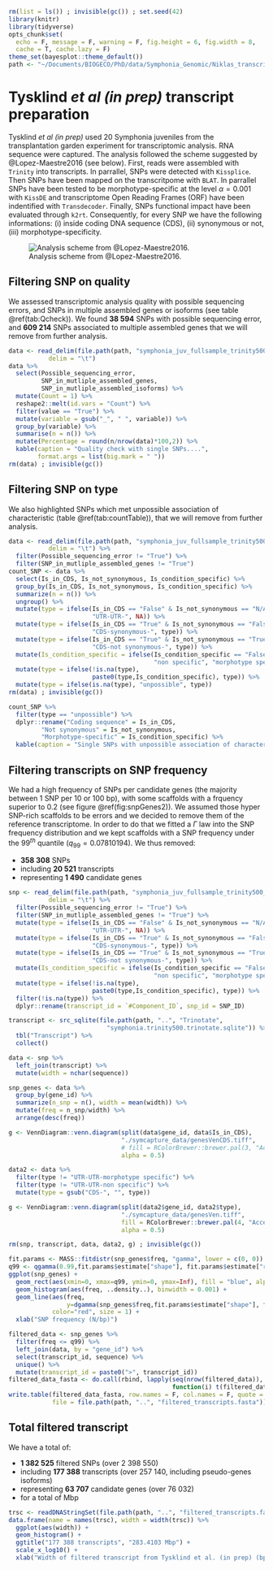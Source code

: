 ```r
rm(list = ls()) ; invisible(gc()) ; set.seed(42)
library(knitr)
library(tidyverse)
opts_chunk$set(
  echo = F, message = F, warning = F, fig.height = 6, fig.width = 8,
  cache = T, cache.lazy = F)
theme_set(bayesplot::theme_default())
path <- "~/Documents/BIOGECO/PhD/data/Symphonia_Genomic/Niklas_transcripts/k2rt"
```

#  Tysklind *et al (in prep)* transcript preparation

Tysklind *et al (in prep)* used 20 Symphonia juveniles from the transplantation garden experiment for transcriptomic analysis. RNA sequence were captured. The analysis followed the scheme suggested by @Lopez-Maestre2016 (see below). First, reads were assembled with `Trinity` into transcripts. In parrallel, SNPs were detected with `Kissplice`. Then SNPs have been mapped on the transcritpome with `BLAT`. In parrallel SNPs have been tested to be morphotype-specific at the level $\alpha = 0.001$ with `KissDE` and transcriptome Open Reading Frames (ORF) have been indentified with `Transdecoder`. Finally, SNPs functional impact have been evaluated through `k2rt`. Consequently, for every SNP we have the following informations: (i) inside coding DNA sequence (CDS), (ii) synonymous or not, (iii) morphotype-specificity.

![Analysis scheme from @Lopez-Maestre2016.](./symcapture_data/analysisScheme.jpeg)

## Filtering SNP on quality

We assessed transcriptomic analysis quality with possible sequencing errors, and SNPs in multiple assembled genes or isoforms (see table \@ref(tab:Qcheck)). We found **38 594** SNPs with possible sequencing error, and **609 214** SNPs associated to multiple assembled genes that we will remove from further analysis.

```r
data <- read_delim(file.path(path, "symphonia_juv_fullsample_trinity500_k2rt_type_0a_mainOutput.tsv"),
           delim = "\t")
data %>% 
  select(Possible_sequencing_error,
         SNP_in_mutliple_assembled_genes,
         SNP_in_mutliple_assembled_isoforms) %>% 
  mutate(Count = 1) %>%
  reshape2::melt(id.vars = "Count") %>% 
  filter(value == "True") %>% 
  mutate(variable = gsub("_", " ", variable)) %>% 
  group_by(variable) %>% 
  summarise(n = n()) %>% 
  mutate(Percentage = round(n/nrow(data)*100,2)) %>% 
  kable(caption = "Quality check with single SNPs....",
        format.args = list(big.mark = " "))
rm(data) ; invisible(gc())
```

## Filtering SNP on type

We also highlighted SNPs which met unpossible association of characteristic (table \@ref(tab:countTable)), that we will remove from further analysis.

```r
data <- read_delim(file.path(path, "symphonia_juv_fullsample_trinity500_k2rt_type_0a_mainOutput.tsv"),
           delim = "\t") %>% 
  filter(Possible_sequencing_error != "True") %>% 
  filter(SNP_in_mutliple_assembled_genes != "True")
count_SNP <- data %>% 
  select(Is_in_CDS, Is_not_synonymous, Is_condition_specific) %>% 
  group_by(Is_in_CDS, Is_not_synonymous, Is_condition_specific) %>% 
  summarize(n = n()) %>% 
  ungroup() %>%
  mutate(type = ifelse(Is_in_CDS == "False" & Is_not_synonymous == "N/A", 
                       "UTR-UTR-", NA)) %>% 
  mutate(type = ifelse(Is_in_CDS == "True" & Is_not_synonymous == "False", 
                       "CDS-synonymous-", type)) %>% 
  mutate(type = ifelse(Is_in_CDS == "True" & Is_not_synonymous == "True", 
                       "CDS-not synonymous-", type)) %>% 
  mutate(Is_condition_specific = ifelse(Is_condition_specific == "False" & !is.na(type),
                                        "non specific", "morphotype specific")) %>% 
  mutate(type = ifelse(!is.na(type),
                       paste0(type,Is_condition_specific), type)) %>% 
  mutate(type = ifelse(is.na(type), "unpossible", type))
rm(data) ; invisible(gc())
```

```r
count_SNP %>% 
  filter(type == "unpossible") %>%
  dplyr::rename("Coding sequence" = Is_in_CDS,
         "Not synonymous" = Is_not_synonymous,
         "Morphotype-specific" = Is_condition_specific) %>% 
  kable(caption = "Single SNPs with unpossible association of characteristic. First column indicates if the SNP is in a coding sequence, second column indicates is the SNP is not synonymous, third column indicates if the SNP is morphotype-specific, and fourth column indicates the headcount.", format.args = list(big.mark = " "))
```

## Filtering transcripts on SNP frequency

We had a high frequency of SNPs per candidate genes (the majority between 1 SNP per 10 or 100 bp), with some scaffolds with a frquency superior to 0.2 (see figure \@ref(fig:snpGenes2)). We assumed those hyper SNP-rich scaffolds to be errors and we decided to remove them of the reference transcriptome. In order to do that we fitted a $\Gamma$ law into the SNP frequency distribution and we kept scaffolds with a SNP frequency under the $99^{th}$ quantile ($q_{99} = 0.07810194$). We thus removed:

* __358 308__ SNPs
* including __20 521__ transcripts
* representing __1 490__ candidate genes

```r
snp <- read_delim(file.path(path, "symphonia_juv_fullsample_trinity500_k2rt_type_0a_mainOutput.tsv"),
           delim = "\t") %>% 
  filter(Possible_sequencing_error != "True") %>% 
  filter(SNP_in_mutliple_assembled_genes != "True") %>% 
  mutate(type = ifelse(Is_in_CDS == "False" & Is_not_synonymous == "N/A", 
                       "UTR-UTR-", NA)) %>% 
  mutate(type = ifelse(Is_in_CDS == "True" & Is_not_synonymous == "False", 
                       "CDS-synonymous-", type)) %>% 
  mutate(type = ifelse(Is_in_CDS == "True" & Is_not_synonymous == "True", 
                       "CDS-not synonymous-", type)) %>% 
  mutate(Is_condition_specific = ifelse(Is_condition_specific == "False" & !is.na(type),
                                        "non specific", "morphotype specific")) %>% 
  mutate(type = ifelse(!is.na(type),
                       paste0(type,Is_condition_specific), type)) %>% 
  filter(!is.na(type)) %>% 
  dplyr::rename(transcript_id = `#Component_ID`, snp_id = SNP_ID)

transcript <- src_sqlite(file.path(path, "..", "Trinotate",
                           "symphonia.trinity500.trinotate.sqlite")) %>% 
  tbl("Transcript") %>% 
  collect()

data <- snp %>% 
  left_join(transcript) %>% 
  mutate(width = nchar(sequence))

snp_genes <- data %>% 
  group_by(gene_id) %>% 
  summarize(n_snp = n(), width = mean(width)) %>% 
  mutate(freq = n_snp/width) %>% 
  arrange(desc(freq))

g <- VennDiagram::venn.diagram(split(data$gene_id, data$Is_in_CDS), 
                               "./symcapture_data/genesVenCDS.tiff",
                               # fill = RColorBrewer::brewer.pal(3, "Accent"),
                               alpha = 0.5)

data2 <- data %>%
  filter(type != "UTR-UTR-morphotype specific") %>% 
  filter(type != "UTR-UTR-non specific") %>% 
  mutate(type = gsub("CDS-", "", type))

g <- VennDiagram::venn.diagram(split(data2$gene_id, data2$type), 
                               "./symcapture_data/genesVen.tiff",
                               fill = RColorBrewer::brewer.pal(4, "Accent"),
                               alpha = 0.5)

rm(snp, transcript, data, data2, g) ; invisible(gc())
```

```r
fit.params <- MASS::fitdistr(snp_genes$freq, "gamma", lower = c(0, 0))
q99 <- qgamma(0.99,fit.params$estimate["shape"], fit.params$estimate["rate"])
ggplot(snp_genes) +
  geom_rect(aes(xmin=0, xmax=q99, ymin=0, ymax=Inf), fill = "blue", alpha = 0.002) +
  geom_histogram(aes(freq, ..density..), binwidth = 0.001) +
  geom_line(aes(freq, 
                y=dgamma(snp_genes$freq,fit.params$estimate["shape"], fit.params$estimate["rate"])), 
            color="red", size = 1) +
  xlab("SNP frequency (N/bp)")
```

```r
filtered_data <- snp_genes %>% 
  filter(freq <= q99) %>% 
  left_join(data, by = "gene_id") %>% 
  select(transcript_id, sequence) %>% 
  unique() %>% 
  mutate(transcript_id = paste0(">", transcript_id))
filtered_data_fasta <- do.call(rbind, lapply(seq(nrow(filtered_data)),
                                             function(i) t(filtered_data[i, ])))
write.table(filtered_data_fasta, row.names = F, col.names = F, quote = F, 
            file = file.path(path, "..", "filtered_transcripts.fasta"))
```

## Total filtered transcript

We have a total of:

* __1 382 525__ filtered SNPs (over 2 398 550)
* including __177 388__ transcripts (over 257 140, including pseudo-genes isoforms)
* representing __63 707__ candidate genes (over 76 032)
* for a total of Mbp

```r
trsc <- readDNAStringSet(file.path(path, "..", "filtered_transcripts.fasta"))
data.frame(name = names(trsc), width = width(trsc)) %>% 
  ggplot(aes(width)) +
  geom_histogram() +
  ggtitle("177 388 transcripts", "283.4103 Mbp") +
  scale_x_log10() +
  xlab("Width of filtered transcript from Tysklind et al. (in prep) (bp)")
```

